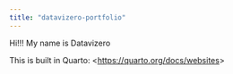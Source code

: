 ---
title: "datavizero-portfolio"
---

Hi!!! My name is Datavizero

This is built in Quarto: \<<https://quarto.org/docs/websites>\>
